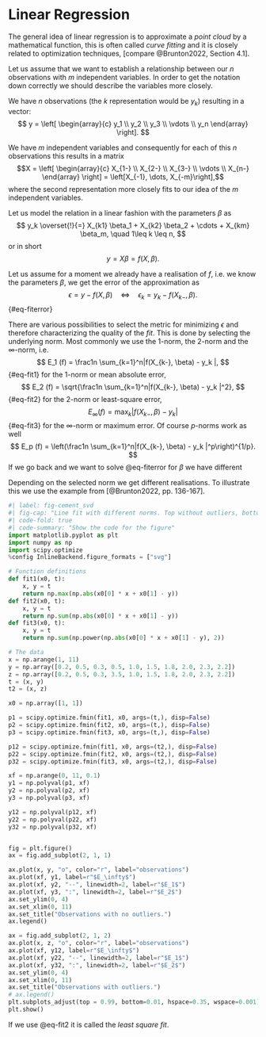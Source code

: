 # Linear Regression {#sec-regression-linear}

The general idea of linear regression is to approximate a _point cloud_ by a mathematical function, this is often called _curve fitting_ and it is closely related to optimization techniques, [compare @Brunton2022, Section 4.1].


Let us assume that we want to establish a relationship between our $n$ observations with $m$ independent variables. In order to get the notation down correctly we should describe the variables more closely.

We have $n$ observations (the $k$ representation would be $y_k$) resulting in a vector:
$$
y = \left[
    \begin{array}{c} y_1 \\ y_2 \\ y_3 \\ \vdots \\ y_n \end{array}
    \right].
$$

We have $m$ independent variables and consequently for each of this $n$ observations this results in a matrix
$$X = \left[
    \begin{array}{c} X_{1-} \\ X_{2-} \\ X_{3-} \\ \vdots \\ X_{n-} \end{array}
    \right] = \left[X_{-1}, \dots, X_{-m}\right],$$
where the second representation more closely fits to our idea of the $m$ independent variables. 

Let us model the relation in a linear fashion with the parameters $\beta$
as 
$$
y_k \overset{!}{=} X_{k1} \beta_1 + X_{k2} \beta_2 + \cdots + X_{km} \beta_m, \quad 1\leq k \leq n,
$$
or in short
$$
y = X\beta = f(X, \beta).
$$

Let us assume for a moment we already have a realisation of $f$, i.e. we know the  parameters $\beta$, we get the error of the approximation as
$$
\epsilon = y - f(X, \beta)\quad \Leftrightarrow \quad \epsilon_k = y_k - f(X_{k-}, \beta).
$$ {#eq-fiterror}

There are various possibilities to select the metric for minimizing $\epsilon$ and therefore characterizing the quality of the _fit_.
This is done by selecting the underlying norm.
Most commonly we use the $1$-norm, the $2$-norm and the $\infty$-norm, i.e.
$$
E_1 (f) = \frac1n \sum_{k=1}^n|f(X_{k-}, \beta) - y_k |,
$$ {#eq-fit1}
for the $1$-norm or mean absolute error,
$$
E_2 (f) = \sqrt{\frac1n \sum_{k=1}^n|f(X_{k-}, \beta) - y_k |^2},
$$ {#eq-fit2}
for the $2$-norm or least-square error,
$$
E_\infty (f) = \max_{k}|f(X_{k-}, \beta) - y_k |
$$ {#eq-fit3}
for the $\infty$-norm or maximum error.
Of course $p$-norms work as well
$$
E_p (f) = \left(\frac1n \sum_{k=1}^n|f(X_{k-}, \beta) - y_k |^p\right)^{1/p}.
$$
If we go back and we want to solve @eq-fiterror for $\beta$ we have different

Depending on the selected norm we get different realisations.
To illustrate this we use the example from [@Brunton2022, pp. 136-167].

```python
#| label: fig-cement_svd
#| fig-cap: "Line fit with different norms. Top without outliers, bottom with one outlier."
#| code-fold: true
#| code-summary: "Show the code for the figure"
import matplotlib.pyplot as plt
import numpy as np
import scipy.optimize
%config InlineBackend.figure_formats = ["svg"]

# Function definitions
def fit1(x0, t):
    x, y = t
    return np.max(np.abs(x0[0] * x + x0[1] - y))
def fit2(x0, t):
    x, y = t
    return np.sum(np.abs(x0[0] * x + x0[1] - y))
def fit3(x0, t):
    x, y = t
    return np.sum(np.power(np.abs(x0[0] * x + x0[1] - y), 2))

# The data
x = np.arange(1, 11)
y = np.array([0.2, 0.5, 0.3, 0.5, 1.0, 1.5, 1.8, 2.0, 2.3, 2.2])
z = np.array([0.2, 0.5, 0.3, 3.5, 1.0, 1.5, 1.8, 2.0, 2.3, 2.2])
t = (x, y)
t2 = (x, z)

x0 = np.array([1, 1])

p1 = scipy.optimize.fmin(fit1, x0, args=(t,), disp=False)
p2 = scipy.optimize.fmin(fit2, x0, args=(t,), disp=False)
p3 = scipy.optimize.fmin(fit3, x0, args=(t,), disp=False)

p12 = scipy.optimize.fmin(fit1, x0, args=(t2,), disp=False)
p22 = scipy.optimize.fmin(fit2, x0, args=(t2,), disp=False)
p32 = scipy.optimize.fmin(fit3, x0, args=(t2,), disp=False)

xf = np.arange(0, 11, 0.1)
y1 = np.polyval(p1, xf)
y2 = np.polyval(p2, xf)
y3 = np.polyval(p3, xf)

y12 = np.polyval(p12, xf)
y22 = np.polyval(p22, xf)
y32 = np.polyval(p32, xf)


fig = plt.figure()
ax = fig.add_subplot(2, 1, 1)

ax.plot(x, y, "o", color="r", label="observations")
ax.plot(xf, y1, label=r"$E_\infty$")
ax.plot(xf, y2, "--", linewidth=2, label=r"$E_1$")
ax.plot(xf, y3, ":", linewidth=2, label=r"$E_2$")
ax.set_ylim(0, 4)
ax.set_xlim(0, 11)
ax.set_title("Observations with no outliers.")
ax.legend()

ax = fig.add_subplot(2, 1, 2)
ax.plot(x, z, "o", color="r", label="observations")
ax.plot(xf, y12, label=r"$E_\infty$")
ax.plot(xf, y22, "--", linewidth=2, label=r"$E_1$")
ax.plot(xf, y32, ":", linewidth=2, label=r"$E_2$")
ax.set_ylim(0, 4)
ax.set_xlim(0, 11)
ax.set_title("Observations with outliers.")
# ax.legend()
plt.subplots_adjust(top = 0.99, bottom=0.01, hspace=0.35, wspace=0.001)
plt.show()
```
If we use @eq-fit2 it is called the _least square fit_.
